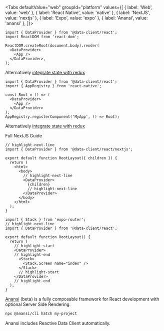 
<Tabs
defaultValue="web"
groupId="platform"
values={[
{ label: 'Web', value: 'web' },
{ label: 'React Native', value: 'native' },
{ label: 'NextJS', value: 'nextjs' },
{ label: 'Expo', value: 'expo' },
{ label: 'Anansi', value: 'anansi' },
]}>

<TabItem value="web">

```tsx title="index.tsx"
import { DataProvider } from '@data-client/react';
import ReactDOM from 'react-dom';

ReactDOM.createRoot(document.body).render(
  <DataProvider>
    <App />
  </DataProvider>,
);
```

Alternatively [integrate state with redux](../guides/redux.md)

</TabItem>

<TabItem value="native">

```tsx title="index.tsx"
import { DataProvider } from '@data-client/react';
import { AppRegistry } from 'react-native';

const Root = () => (
  <DataProvider>
    <App />
  </DataProvider>
);
AppRegistry.registerComponent('MyApp', () => Root);
```

Alternatively [integrate state with redux](../guides/redux.md)

</TabItem>

<TabItem value="nextjs">

<p style={{textAlign: 'center'}}>
<Link className="button button--primary" to="../guides/ssr#nextjs">Full NextJS Guide</Link>
</p>

```tsx title="app/layout.tsx"
// highlight-next-line
import { DataProvider } from '@data-client/react/nextjs';

export default function RootLayout({ children }) {
  return (
    <html>
      <body>
        // highlight-next-line
        <DataProvider>
          {children}
          // highlight-next-line
        </DataProvider>
      </body>
    </html>
  );
}
```

</TabItem>
<TabItem value="expo">

```tsx title="app/_layout.tsx"
import { Stack } from 'expo-router';
// highlight-next-line
import { DataProvider } from '@data-client/react';

export default function RootLayout() {
  return (
    // highlight-start
    <DataProvider>
    // highlight-end
      <Stack>
        <Stack.Screen name="index" />
      </Stack>
      // highlight-start
    </DataProvider>
    // highlight-end
  );
}
```

</TabItem>

<TabItem value="anansi">

[Anansi](https://github.com/ntucker/anansi) (beta) is a fully composable framework for React development with optional
Server Side Rendering.

```bash title="bash"
npx @anansi/cli hatch my-project
```

Anansi includes Reactive Data Client automatically.

</TabItem>
</Tabs>
